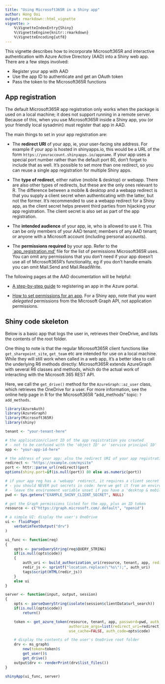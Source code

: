 ```yaml
---
title: "Using Microsoft365R in a Shiny app"
author: Hong Ooi
output: rmarkdown::html_vignette
vignette: >
    %\VignetteIndexEntry{Shiny}
    %\VignetteEngine{knitr::rmarkdown}
    %\VignetteEncoding{utf8}
---
```


This vignette describes how to incorporate Microsoft365R and interactive authentication with Azure Active Directory (AAD) into a Shiny web app. There are a few steps involved:

- Register your app with AAD
- Use the app ID to authenticate and get an OAuth token
- Pass the token to the Microsoft365R functions

## App registration

The default Microsoft365R app registration only works when the package is used on a local machine; it does not support running in a remote server. Because of this, when you use Microsoft365R inside a Shiny app, you (or your friendly local sysadmin) must register that app in AAD.

The main things to set in your app registration are:

- The **redirect URI** of your app, ie, your user-facing site address. For example if your app is hosted in shinyapps.io, this would be a URL of the form `https://youraccount.shinyapps.io/appname`. If your app uses a special port number rather than the default port 80, don't forget to include that as well. It's possible to set more than one redirect, so you can reuse a single app registration for multiple Shiny apps.

- The **type of redirect**, either native (mobile & desktop) or webapp. There are also other types of redirects, but these are the only ones relevant to R. The difference between a mobile & desktop and a webapp redirect is that you supply a client secret when authenticating with the latter, but not the former. It's recommended to use a webapp redirect for a Shiny app, as the client secret helps prevent third parties from hijacking your app registration. The client secret is also set as part of the app registration.

- The **intended audience** of your app, ie, who is allowed to use it. This can be only members of your AAD tenant; members of any AAD tenant; or anyone with a Microsoft account (including personal accounts).

- The **permissions required** by your app. Refer to the [`app_registration.md'](https://github.com/Azure/Microsoft365R/blob/master/inst/app_registration.md) file for the list of permissions Microsoft365R uses. You can omit any permissions that you don't need if your app doesn't use all of Microsoft365R's functionality, eg if you don't handle emails you can omit Mail.Send and Mail.ReadWrite.

The following pages at the AAD documentation will be helpful:

- [A step-by-step guide](https://docs.microsoft.com/en-us/azure/active-directory/develop/quickstart-register-app) to registering an app in the Azure portal.

- [How to set permissions for an app](https://docs.microsoft.com/en-us/azure/active-directory/develop/quickstart-configure-app-access-web-apis). For a Shiny app, note that you want _delegated_ permissions from the Microsoft Graph API, not application permissions.

## Shiny code skeleton

Below is a basic app that logs the user in, retrieves their OneDrive, and lists the contents of the root folder.

One thing to note is that the regular Microsoft365R client functions like `get_sharepoint_site`, `get_team` etc are intended for use on a local machine. While they will still work when called in a web app, it's a better idea to call the underlying R6 methods directly: Microsoft365R extends AzureGraph with several R6 classes and methods, which do the actual work of interacting with the Microsoft 365 REST API.

Here, we call the `get_drive()` method for the `AzureGraph::az_user` class, which retrieves the OneDrive for a user. For more information, see the online help page in R for the Microsoft365R "add_methods" topic: `?add_methods`.

```r
library(AzureAuth)
library(AzureGraph)
library(Microsoft365R)
library(shiny)

tenant <- "your-tenant-here"

# the application/client ID of the app registration you created
# - not to be confused with the 'object ID' or 'service principal ID'
app <- "your-app-id-here"

# the address of your app: also the redirect URI of your app registration in AAD
redirect <- "https://example.com/mysite"
port <- httr::parse_url(redirect)$port
options(shiny.port=if(is.null(port)) 80 else as.numeric(port))

# if your app reg has a 'webapp' redirect, it requires a client secret (password)
# - you should NEVER put secrets in code: here we get it from an environment variable
# - leave the environment variable unset if you have a 'desktop & mobile' redirect
pwd <- Sys.getenv("EXAMPLE_SHINY_CLIENT_SECRET", NULL)

# get the Graph permissions listed for the app, plus an ID token
resource <- c("https://graph.microsoft.com/.default", "openid")

# a simple UI: display the user's OneDrive
ui <- fluidPage(
    verbatimTextOutput("drv")
)

ui_func <- function(req)
{
    opts <- parseQueryString(req$QUERY_STRING)
    if(is.null(opts$code))
    {
        auth_uri <- build_authorization_uri(resource, tenant, app, redirect_uri=redirect, version=2)
        redir_js <- sprintf("location.replace(\"%s\");", auth_uri)
        tags$script(HTML(redir_js))
    }
    else ui
}

server <- function(input, output, session)
{
    opts <- parseQueryString(isolate(session$clientData$url_search))
    if(is.null(opts$code))
        return()

    token <- get_azure_token(resource, tenant, app, password=pwd, auth_type="authorization_code",
                             authorize_args=list(redirect_uri=redirect), version=2,
                             use_cache=FALSE, auth_code=opts$code)

    # display the contents of the user's OneDrive root folder
    drv <- ms_graph$
        new(token=token)$
        get_user()$
        get_drive()
    output$drv <- renderPrint(drv$list_files())
}

shinyApp(ui_func, server)
```

